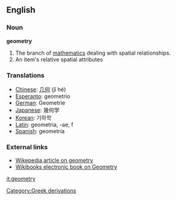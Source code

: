 ==English==

===Noun===
'''geometry'''
#The branch of [[mathematics]] dealing with spatial relationships.
#An item's relative spatial attributes


===Translations===
*[[Chinese]]: [[几何]] (jǐ hé)
*[[Esperanto]]: geometrio
*[[German]]: Geometrie
*[[Japanese]]: 幾何学
*[[Korean]]: 기하학
*[[Latin]]: geometria, -ae, f
*[[Spanish]]: geometría


===External links===
*[[w:geometry|Wikepedia article on geometry]]
*[http://en.wikibooks.org/wiki/Geometry Wikibooks electronic book on Geometry]

[[it:geometry]]
[[Category:Greek derivations]]
